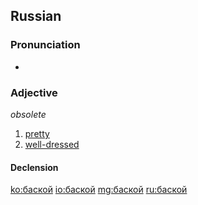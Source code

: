 ==Russian==

===Pronunciation===
* {{ru-IPA|баско́й}}

===Adjective===
{{ru-adj|баско́й}} ''obsolete''

# [[pretty]]
# [[well-dressed]]

====Declension====
{{ru-decl-adj|баско́й}}

[[ko:баской]]
[[io:баской]]
[[mg:баской]]
[[ru:баской]]